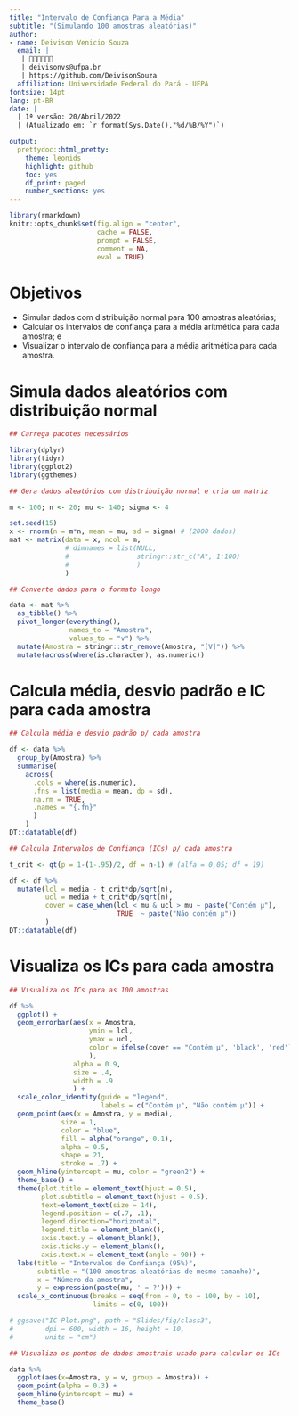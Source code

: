 ```yaml
---
title: "Intervalo de Confiança Para a Média"
subtitle: "(Simulando 100 amostras aleatórias)"
author:
- name: Deivison Venicio Souza
  email: |
   | 🌳🌳🌳🌳🌳🌳
   | deivisonvs@ufpa.br
   | https://github.com/DeivisonSouza
  affiliation: Universidade Federal do Pará - UFPA
fontsize: 14pt
lang: pt-BR
date: |
  | 1ª versão: 20/Abril/2022
  | (Atualizado em: `r format(Sys.Date(),"%d/%B/%Y")`)

output:
  prettydoc::html_pretty:
    theme: leonids
    highlight: github
    toc: yes
    df_print: paged
    number_sections: yes
---
```


```r
library(rmarkdown)
knitr::opts_chunk$set(fig.align = "center", 
                      cache = FALSE, 
                      prompt = FALSE, 
                      comment = NA, 
                      eval = TRUE)
```


# Objetivos

- Simular dados com distribuição normal para 100 amostras aleatórias;
- Calcular os intervalos de confiança para a média aritmética para cada amostra; e
- Visualizar o intervalo de confiança para a média aritmética para cada amostra.


# Simula dados aleatórios com distribuição normal

```r
## Carrega pacotes necessários

library(dplyr)
library(tidyr)
library(ggplot2)
library(ggthemes)
```

```r
## Gera dados aleatórios com distribuição normal e cria um matriz

m <- 100; n <- 20; mu <- 140; sigma <- 4

set.seed(15)
x <- rnorm(n = m*n, mean = mu, sd = sigma) # (2000 dados)
mat <- matrix(data = x, ncol = m,
              # dimnames = list(NULL,
              #                 stringr::str_c("A", 1:100)
              #                 )
              )
```


```r
## Converte dados para o formato longo

data <- mat %>%
  as_tibble() %>%
  pivot_longer(everything(),
               names_to = "Amostra",
               values_to = "v") %>%
  mutate(Amostra = stringr::str_remove(Amostra, "[V]")) %>%
  mutate(across(where(is.character), as.numeric))
```

# Calcula média, desvio padrão e IC para cada amostra

```r
## Calcula média e desvio padrão p/ cada amostra

df <- data %>%
  group_by(Amostra) %>%
  summarise(
    across(
      .cols = where(is.numeric),
      .fns = list(media = mean, dp = sd),
      na.rm = TRUE,
      .names = "{.fn}"
      )
    )
DT::datatable(df)
```


```r
## Calcula Intervalos de Confiança (ICs) p/ cada amostra

t_crit <- qt(p = 1-(1-.95)/2, df = n-1) # (alfa = 0,05; df = 19)

df <- df %>%
  mutate(lcl = media - t_crit*dp/sqrt(n),
         ucl = media + t_crit*dp/sqrt(n),
         cover = case_when(lcl < mu & ucl > mu ~ paste("Contém μ"),
                           TRUE  ~ paste("Não contém μ"))
         )
DT::datatable(df)
```

# Visualiza os ICs para cada amostra

```r
## Visualiza os ICs para as 100 amostras

df %>%
  ggplot() +
  geom_errorbar(aes(x = Amostra,
                    ymin = lcl,
                    ymax = ucl,
                    color = ifelse(cover == "Contém μ", 'black', 'red')
                    ),
                alpha = 0.9,
                size = .4,
                width = .9
                ) +
  scale_color_identity(guide = "legend",
                       labels = c("Contém μ", "Não contém μ")) +
  geom_point(aes(x = Amostra, y = media),
             size = 1,
             color = "blue",
             fill = alpha("orange", 0.1),
             alpha = 0.5,
             shape = 21,
             stroke = .7) +
  geom_hline(yintercept = mu, color = "green2") +
  theme_base() +
  theme(plot.title = element_text(hjust = 0.5),
        plot.subtitle = element_text(hjust = 0.5),
        text=element_text(size = 14),
        legend.position = c(.7, .1),
        legend.direction="horizontal",
        legend.title = element_blank(),
        axis.text.y = element_blank(),
        axis.ticks.y = element_blank(),
        axis.text.x = element_text(angle = 90)) +
  labs(title = "Intervalos de Confiança (95%)",
       subtitle = "(100 amostras aleatórias de mesmo tamanho)",
       x = "Número da amostra",
       y = expression(paste(mu, ' = ?'))) +
  scale_x_continuous(breaks = seq(from = 0, to = 100, by = 10),
                     limits = c(0, 100))

# ggsave("IC-Plot.png", path = "Slides/fig/class3",
#        dpi = 600, width = 16, height = 10,
#        units = "cm")
```

```r
## Visualiza os pontos de dados amostrais usado para calcular os ICs

data %>%
  ggplot(aes(x=Amostra, y = v, group = Amostra)) +
  geom_point(alpha = 0.3) +
  geom_hline(yintercept = mu) +
  theme_base()
```

